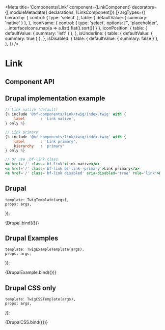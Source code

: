 

<Meta
    title='Components/Link'
    component={LinkComponent}
    decorators={[
        moduleMetadata({ declarations: [LinkComponent]})
    ]}
    argTypes={{
        hierarchy: {
            control: { type: 'select' },
            table: { defaultValue: { summary: 'native' } },
        },
        iconName: {
            control: {
                type: 'select',
                options: ['', 'placeholder', ...interfaceIcons.map(a => a.list).flat().sort()]
            }
        },
        iconPosition: {
            table: { defaultValue: { summary: 'left' } },
        },
        isUnderline: {
            table: { defaultValue: { summary: true } },
        },
        isDisabled: {
            table: { defaultValue: { summary: false } },
        },
    }}
/>


# Link


## Component API

<ArgsTable of={LinkComponent} />


## Drupal implementation example

```jsx
// Link native (default)
{% include '@bf-components/link/twig/index.twig' with {
    label       : 'Link native',
} only %}

// Link primary
{% include '@bf-components/link/twig/index.twig' with {
    label       : 'Link primary',
    hierarchy   : 'primary'
} only %}

// Or use .bf-link class
<a href='/' class='bf-link'>Link native</a>
<a href='/' class='bf-link bf-link--primary'>Link primary</a>
<a href='/' class='bf-link disabled' aria-disabled='true' role='link'>Link disabled</a>
```


## Drupal

    template: TwigTemplate(args),
    props: args,
});

<Canvas withSource='none'>
    <Story
        name='Drupal'
        height='600px'
        args={{
            class       : 'mb-3',
            href        : 'https://example.com',
            reversed: undefined,
        }}
    >
        {Drupal.bind({})}
    </Story>
</Canvas>

## Drupal Examples

    template: TwigExampleTemplate(args),
    props: args,
});

<Canvas withSource='none'>
    <Story
        name='Drupal - Examples'
        height='600px'
        parameters={{ options: { showPanel: false } }}
        args={{
        }}
    >
        {DrupalExample.bind({})}
    </Story>
</Canvas>

## Drupal CSS only

    template: TwigCSSTemplate(args),
    props: args,
});

<Canvas withSource='none'>
    <Story
        name='Drupal - CSS Only'
        parameters={{ options: { showPanel: false } }}
        args={{
            reversed: undefined,
        }}
    >
        {DrupalCSS.bind({})}
    </Story>
</Canvas>